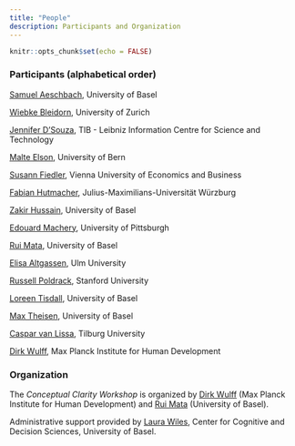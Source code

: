 ```yaml
---
title: "People"
description: Participants and Organization
---
```


```r
knitr::opts_chunk$set(echo = FALSE)
```

### Participants (alphabetical order)

[Samuel Aeschbach](https://samuelaeschbach.com), University of Basel  

[Wiebke Bleidorn](https://www.psychologie.uzh.ch/de/bereiche/sob/diffpsy/team/leitung/bleidorn.html), University of Zurich  

[Jennifer D’Souza](https://www.tib.eu/en/research-development/research-groups-and-labs/data-science-and-digital-libraries/staff/jennifer-dsouza), TIB - Leibniz Information Centre for Science and Technology  

[Malte Elson](https://www.dig.psy.unibe.ch/about_us/staff/prof_dr_elson_malte/index_eng.html), University of Bern  

[Susann Fiedler](https://www.wu.ac.at/cobe/prof-dr-susann-fiedler), Vienna University of Economics and Business  

[Fabian Hutmacher](https://www.mcm.uni-wuerzburg.de/kp/personen/dr-fabian-hutmacher/), Julius-Maximilians-Universität Würzburg

[Zakir Hussain](https://psychologie.unibas.ch/de/personen/zakir-hussain/about-me/), University of Basel  

[Edouard Machery](https://www.edouardmachery.com/), University of Pittsburgh  

[Rui Mata](https://psychologie.unibas.ch/de/personen/rui-mata/), University of Basel  

[Elisa Altgassen](https://www.uni-ulm.de/in/psy-dia/team/elisa-altgassen/), Ulm University  

[Russell Poldrack](http://poldrack.github.io), Stanford University  

[Loreen Tisdall](https://loreentisdall.github.io), University of Basel  

[Max Theisen](https://psychologie.unibas.ch/de/personen/maximilian-theisen/), University of Basel  

[Caspar van Lissa](https://cjvanlissa.github.io/resume/), Tilburg University  

[Dirk Wulff](https://www.mpib-berlin.mpg.de/staff/dirk-wulff), Max Planck Institute for Human Development  

### Organization

The *Conceptual Clarity Workshop* is organized by [Dirk Wulff](https://www.mpib-berlin.mpg.de/staff/dirk-wulff) (Max Planck Institute for Human Development) and [Rui Mata](https://psychologie.unibas.ch/de/fakultaet/abteilungen/cognitive-and-decision-sciences-305/) (University of Basel). 

Administrative support provided by [Laura Wiles](https://psychologie.unibas.ch/de/personen/laura-wiles/), Center for Cognitive and Decision Sciences, University of Basel. 
